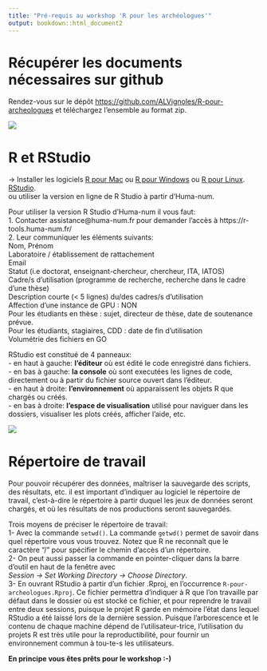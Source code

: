 ```yaml
---
title: "Pré-requis au workshop 'R pour les archéologues'"
output: bookdown::html_document2
---
```


# Récupérer les documents nécessaires sur github
Rendez-vous sur le dépôt [https://github.com/ALVignoles/R-pour-archeologues](https://github.com/ALVignoles/R-pour-archeologues) et téléchargez l'ensemble au format zip.  

![](figures/github.png)


# R et RStudio
-> Installer les logiciels 
[R pour Mac](https://external.ink?to=/cran.r-project.org/bin/macosx/) ou [R pour Windows](https://external.ink?to=/cran.r-project.org/bin/windows/base/) ou [R pour Linux](https://external.ink?to=/cran.r-project.org/bin/linux/).\
[RStudio](https://external.ink?to=/rstudio.com/products/rstudio/download/).\
ou utiliser la version en ligne de R Studio à partir d'Huma-num.\

Pour utiliser la version R Studio d'Huma-num il vous faut:\
1. Contacter assistance@huma-num.fr pour demander l'accès à https://r-tools.huma-num.fr/ \
2. Leur communiquer les éléments suivants:\
Nom, Prénom\
Laboratoire / établissement de rattachement\
Email\
Statut (i.e doctorat, enseignant-chercheur, chercheur, ITA, IATOS)\
Cadre/s d’utilisation (programme de recherche, recherche dans le cadre d’une thèse)\
Description courte (< 5 lignes) du/des cadres/s d’utilisation\
Affection d’une instance de GPU : NON\
Pour les étudiants en thèse : sujet, directeur de thèse, date de soutenance prévue.\
Pour les étudiants, stagiaires, CDD : date de fin d’utilisation\
Volumétrie des fichiers en GO\

RStudio est constitué de 4 panneaux:  
- en haut à gauche: **l'éditeur** où est édité le code enregistré dans fichiers.  
- en bas à gauche: **la console** où sont executées les lignes de code, directement ou à partir du fichier source ouvert dans l'éditeur.  
- en haut à droite: **l'environnement** où apparaissent les objets R que chargés ou créés.  
- en bas à droite: **l'espace de visualisation** utilisé pour naviguer dans les dossiers, visualiser les plots créés, afficher l'aide, etc.  

![](figures/rstudio.png)  


# Répertoire de travail
Pour pouvoir récupérer des données, maîtriser la sauvegarde des scripts, des résultats, etc. il est important d'indiquer au logiciel le répertoire de travail, c’est-à-dire le répertoire à partir duquel les jeux de données seront chargés, et où les résultats de nos productions seront sauvegardés.  

Trois moyens de préciser le répertoire de travail:  
1- Avec la commande `setwd()`. La commande `getwd()` permet de savoir dans quel répertoire vous vous trouvez. Notez que R ne reconnaît que le caractère “/” pour spécifier le chemin d’accès d’un répertoire.  
2- On peut aussi passer la commande en pointer-cliquer dans la barre d'outil en haut de la fenêtre avec  
*Session -> Set Working Directory -> Choose Directory*.  
3- En ouvrant RStudio à partir d'un fichier .Rproj, en l'occurrence `R-pour-archeologues.Rproj`. Ce fichier permettra d'indiquer à R que l'on travaille par défaut dans le dossier où est stocké ce fichier, et pour reprendre le travail entre deux sessions, puisque le projet R garde en mémoire l'état dans lequel RStudio a été laissé lors de la dernière session. Puisque l'arborescence et le contenu de chaque machine dépend de l'utilisateur-trice, l'utilisation du projets R est très utile pour la reproductibilité, pour fournir un environnement commun à tou-te-s les utilisateurs.  

**En principe vous êtes prêts pour le workshop :-)**

